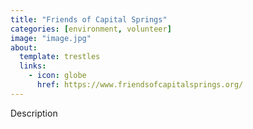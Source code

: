 ```yaml
---
title: "Friends of Capital Springs"
categories: [environment, volunteer]
image: "image.jpg"
about:
  template: trestles
  links:
    - icon: globe
      href: https://www.friendsofcapitalsprings.org/
---
```


Description